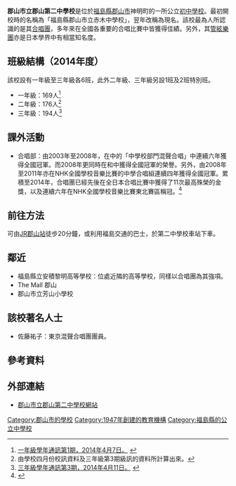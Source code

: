 {{Infobox School
| name           = 郡山市立郡山第二中學校
| other_name     = 
| image          = [[File:Koriyama_2nd_JHS_01.jpg|300px]]
| logo           = 
| motto          = 健康·英知·友愛
| established    = 1947年4月25日
| type           = [[公立學校|公立中學校]]
| language       = 
| religion       = 
| affiliation    = [[郡山市|郡山市]]
| district       = 
| grades         = 
| founder        =
| president      = 
| principal      = 齋藤義益
| vice_principal = 
| dean           = 
| college        = 
| house          = 
| su             = 
| sc             = 
| cs             = 
| cc             = 
| faculty        = 
| staff          = 
| students       = 539（2014年）<ref>[http://www.edu.city.koriyama.fukushima.jp/koriyama2-j/izumi/h26izumi04.pdf 四月份校訊內所提供的數字。]</ref>
| area           = 
| athletics      = 
| conference     = 
| tree           = 
| colors         = 
| mascot         = 
| magazine       = 
| free_label     = 
| free_text      = 
| free_label2    = 
| free_text2     = 
| free_label3    = 
| free_text3     = 
| free_label4    = 
| free_text4     = 
| free_label5    = 
| free_text5     = 
| address        = [[福島縣|福島縣]][[郡山市|郡山市]]神明町5-10
| website        = [http://www.edu.city.koriyama.fukushima.jp/koriyama2-j/ 郡山二中官方網站]
}}

'''郡山市立郡山第二中學校'''是位於[[福島縣|福島縣]][[郡山市|郡山市]]神明町的一所公立[[初中|初中]][[學校|學校]]。最初開校時的名稱為「福島縣郡山市立赤木中學校」，翌年改稱為現名。該校最為人所認識的是其[[合唱團|合唱團]]，多年來在全國各重要的合唱比賽中皆獲得佳績。另外，其[[管絃樂團|管絃樂團]]亦是日本學界中有相當知名度。

==班級結構（2014年度）==
該校設有一年級至三年級各6班，此外二年級、三年級另設1班及2班特別班。
* 一年級：169人<ref>[http://www.edu.city.koriyama.fukushima.jp/koriyama2-j/gakunen_tsushin/1nen/1nen-01.pdf 一年級學年通訊第1期，2014年4月7日。] {{webarchive|url=https://web.archive.org/web/20140512222801/http://www.edu.city.koriyama.fukushima.jp/koriyama2-j/gakunen_tsushin/1nen/1nen-01.pdf |date=2014年5月12日 }}</ref>
* 二年級：176人<ref>由學校四月份校訊資料及三年級第3期級訊的資料所計算出來。</ref>
* 三年級：194人<ref>[http://www.edu.city.koriyama.fukushima.jp/koriyama2-j/gakunen_tsushin/3nen/3nen-03.pdf 三年級學年通訊第3期，2014年4月11日。] {{webarchive|url=https://web.archive.org/web/20140512215950/http://www.edu.city.koriyama.fukushima.jp/koriyama2-j/gakunen_tsushin/3nen/3nen-03.pdf |date=2014年5月12日 }}</ref>

==課外活動==
*合唱部：由2003年至2008年，在{{link-ja|全日本合唱比賽|全日本合唱コンクール}}中的「中學校部門混聲合唱」中連續六年獲得全國冠軍。而2008年更同時在{{link-ja|NHK全國學校音樂比賽|NHK全国学校音楽コンクール}}和{{link-ja|福島聲樂合唱大賽|声楽アンサンブルコンテスト全国大会}}中獲得全國冠軍的榮譽。另外，由2008年至2011年亦在NHK全國學校音樂比賽的中學合唱組連續四年獲得全國冠軍。累積至2014年，合唱團已經先後在全日本合唱比賽中獲得了11次最高殊榮的金獎，以及連續六年在NHK全國學校音樂比賽東北賽區稱冠。<ref>{{Cite web |url=http://www.edu.city.koriyama.fukushima.jp/koriyama2-j/enkaku/enkaku.html |title=學校の沿革 |accessdate=2014-05-11 |archive-date=2015-09-23 |archive-url=https://web.archive.org/web/20150923233814/http://www.edu.city.koriyama.fukushima.jp/koriyama2-j/enkaku/enkaku.html |dead-url=no }}</ref>

==前往方法==
可由[[JR|JR]][[郡山站|郡山站]]徒步20分鐘，或利用福島交通的巴士，於第二中學校車站下車。

==鄰近==
* 福島縣立安積黎明高等學校：位處近隣的高等學校，同樣以合唱團為其強項。
* The Mall 郡山
* 郡山市立芳山小學校　

==該校著名人士==
* 佐藤祐子：東京混聲合唱團團員。

== 參考資料 ==
{{reflist}}

== 外部連結 ==
* [http://www.edu.city.koriyama.fukushima.jp/koriyama2-j/ 郡山市立郡山第二中學校網站] {{Wayback|url=http://www.edu.city.koriyama.fukushima.jp/koriyama2-j/ |date=20131031001241 }}

{{DEFAULTSORT:Kōriyamashiritsu kōriyamadainichuōgakkō}}
[[Category:郡山市的學校|Category:郡山市的學校]]
[[Category:1947年創建的教育機構|Category:1947年創建的教育機構]]
[[Category:福島縣的公立中學校|Category:福島縣的公立中學校]]